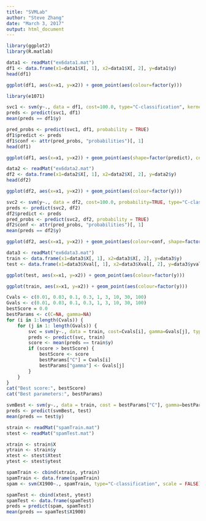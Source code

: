 ---
title: "SVMLab"
author: "Steve Zhang"
date: "March 3, 2017"
output: html_document
---

```{r}
library(ggplot2)
library(R.matlab)
```

```{r}
data1 <- readMat("ex6data1.mat")
df1 <- data.frame(x1=data1$X[, 1], x2=data1$X[, 2], y=data1$y)
head(df1)
```

```{r}
ggplot(df1, aes(x=x1, y=x2)) + geom_point(aes(colour=factor(y)))
```

```{r}
library(e1071)
```

```{r}
svc1 <- svm(y~., data = df1, cost=100.0, type="C-classification", kernel="linear", probability=TRUE)
preds <- predict(svc1, df1)
mean(preds == df1$y)
```

```{r}
pred_probs <- predict(svc1, df1, probability = TRUE)
df1$predict <- preds
df1$conf <- attr(pred_probs, "probabilities")[, 1]
head(df1)
```

```{r}
ggplot(df1, aes(x=x1, y=x2)) + geom_point(aes(shape=factor(predict), colour=conf)) + scale_colour_gradient(low="green", high="red")
```

```{r}
data2 <- readMat("ex6data2.mat")
df2 <- data.frame(x1=data2$X[, 1], x2=data2$X[, 2], y=data2$y)
head(df2)
```

```{r}
ggplot(df2, aes(x=x1, y=x2)) + geom_point(aes(colour=factor(y)))
```

```{r}
svc2 <- svm(y~., data = df2, cost=100.0, probability=TRUE, type="C-classification", kernel="radial")
preds <- predict(svc2, df2)
df2$predict <- preds
pred_probs <- predict(svc2, df2, probability = TRUE)
df2$conf <- attr(pred_probs, "probabilities")[, 1]
mean(preds == df2$y)
```

```{r}
ggplot(df2, aes(x=x1, y=x2)) + geom_point(aes(colour=conf, shape=factor(predict))) + scale_colour_gradient(low="cyan", high="green")
```

```{r}
data3 <- readMat("ex6data3.mat")
train <- data.frame(x1=data3$X[, 1], x2=data3$X[, 2], y=data3$y)
test <- data.frame(x1=data3$Xval[, 1], x2=data3$Xval[, 2], y=data3$yval)
```

```{r}
ggplot(test, aes(x=x1, y=x2)) + geom_point(aes(colour=factor(y)))
```

```{r}
ggplot(train, aes(x=x1, y=x2)) + geom_point(aes(colour=factor(y)))
```



```{r}
Cvals <- c(0.01, 0.03, 0.1, 0.3, 1, 3, 10, 30, 100)
Gvals <- c(0.01, 0.03, 0.1, 0.3, 1, 3, 10, 30, 100)
bestScore = 0.0
bestParams <- c(C=NA, gamma=NA)
for (i in 1:length(Cvals)) {
    for (j in 1: length(Gvals)) {
        svc = svm(y~., data = train, cost=Cvals[i], gamma=Gvals[j], type="C-classification", kernel = "radial")
        preds <- predict(svc, train)
        score <- mean(preds == train$y)
        if (score > bestScore) {
            bestScore <- score
            bestParams["C"] = Cvals[i]
            bestParams["gamma"] <- Gvals[j]
        }
    }
}
cat("Best score:", bestScore)
cat("Best parameters:", bestParams)
```

```{r}
svmBest <- svm(y~., data = train, cost = bestParams["C"], gamma=bestParams["gamma"], type="C-classification", kernel = "radial")
preds <- predict(svmBest, test)
mean(preds == test$y)
```

```{r}
strain <- readMat("spamTrain.mat")
stest <- readMat("spamTest.mat")
```

```{r}
xtrain <- strain$X
ytrain <- strain$y
xtest <- stest$Xtest
ytest <- stest$ytest
```

```{r}
spamTrain <- cbind(xtrain, ytrain)
spamTrain <- data.frame(spamTrain)
spam <- svm(X1900~., spamTrain, type="C-classification", scale = FALSE)
```

```{r}
spamTest <- cbind(xtest, ytest)
spamTest <- data.frame(spamTest)
preds = predict(spam, spamTest)
mean(preds == spamTest$X1900)
```